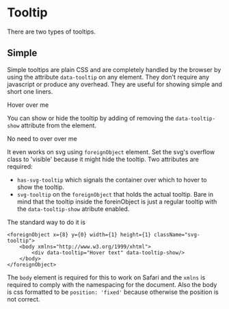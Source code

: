 

<Meta title="Component/Tooltip"/>

# Tooltip

There are two types of tooltips. 

## Simple

Simple tooltips are plain CSS and are completely handled by the browser by using
the attribute `data-tooltip` on any element. They don't require any javascript 
or produce any overhead. They are useful for showing simple and short one liners.

<Preview>
    <Story name="Basic">
        <div className="inline-block px-3 py-2 border rounded" data-tooltip="Hover text">Hover over me</div>
    </Story>
</Preview>

You can show or hide the tooltip by adding of removing the `data-tooltip-show` 
attribute from the element.

<Preview>
    <Story name="Always show">
        <div className="inline-block px-3 py-2 border rounded" data-tooltip="Hover text" data-tooltip-show>No need to over over me</div>
    </Story>
</Preview>

It even works on svg using `foreignObject` element. Set the svg's overflow class
to 'visible' because it might hide the tooltip. Two attributes are required: 

* `has-svg-tooltip` which signals the container over which to hover to show the tooltip.
* `svg-tooltip` on the `foreignObject` that holds the actual tooltip. Bare in
mind that the tooltip inside the foreinObject is just a regular tooltip with the 
`data-tooltip-show` atribute enabled.

The standard way to do it is

```
<foreignObject x={8} y={0} width={1} height={1} className="svg-tooltip">
    <body xmlns="http://www.w3.org/1999/xhtml">
        <div data-tooltip="Hover text" data-tooltip-show/>
    </body>
</foreignObject>
```

The `body` element is required for this to work on Safari and the `xmlns` 
is required to comply with the namespacing for the document. Also the body is 
css formatted to be `position: 'fixed'` because otherwise the position is not
correct.

<Preview>
    <Story name="SVG" parameters={{ docs: { inlineStories: false } }}>
        <svg width={256} height={64} style={{ overflow: 'visible' }}>
            <circle cx={16} cy={16} r={16} fill="gray">
                <title>This is the title</title>
            </circle>
            <g transform="translate(64, 32)" className="has-svg-tooltip">
                <rect x={0} y={0} width={32} height={32} fill="gray"/>
                <foreignObject x={8} y={0} width={1} height={1} className="svg-tooltip">
                    <body xmlns="http://www.w3.org/1999/xhtml">
                        <div data-tooltip="Hover text" data-tooltip-show />
                    </body>
                </foreignObject>
            </g>
        </svg>
    </Story>
</Preview>

## Complex

Complex tooltips are the ones with more elaborated than one liners and that
require more formatting. They are rendered exactly with the same display
characteristics, but are handled by the application and not the browser.


